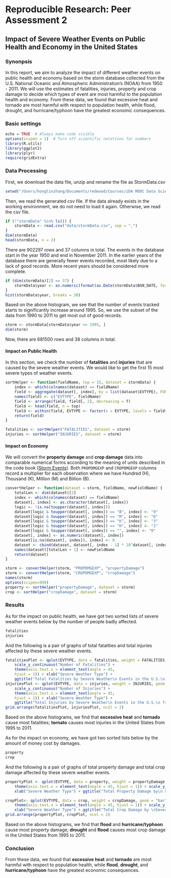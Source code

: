 Reproducible Research: Peer Assessment 2
==========================================
## Impact of Severe Weather Events on Public Health and Economy in the United States

### Synonpsis  
In this report, we aim to analyze the impact of different weather events on public health and economy based on the storm database collected from the U.S. National Oceanic and Atmospheric Administration's (NOAA) from 1950 - 2011. We will use the estimates of fatalities, injuries, property and crop damage to decide which types of event are most harmful to the population health and economy. From these data, we found that excessive heat and tornado are most harmful with respect to population health, while flood, drought, and hurricane/typhoon have the greatest economic consequences.

### Basic settings
```r
echo = TRUE  # Always make code visible
options(scipen = 1)  # Turn off scientific notations for numbers
library(R.utils)
library(ggplot2)
library(plyr)
require(gridExtra)
```

### Data Processing
First, we download the data file, unzip and rename the file as StormData.csv
```r
setwd("/Users/honglinzhang/Documents/redwood/Courses/iDA MOOC Data Scientist/cousera/05 Reproducible Research/ReproducibleResearch_Assignment2/")

```
Then, we read the generated csv file. If the data already exists in the working environment, we do not need to load it again. Otherwise, we read the csv file.
```r
if (!"stormData" %in% ls()) {
    stormData <- read.csv("data/stormData.csv", sep = ",")
}
dim(stormData)
head(stormData, n = 2)
```
There are 902297 rows and 37 columns in total.
The events in the database start in the year 1950 and end in November 2011. In the earlier years of the database there are generally fewer events recorded, most likely due to a lack of good records. More recent years should be considered more complete.

```r
if (dim(stormData)[2] == 37) {
    stormData$year <- as.numeric(format(as.Date(stormData$BGN_DATE, format = "%m/%d/%Y %H:%M:%S"), "%Y"))
}
hist(stormData$year, breaks = 30)
```  

Based on the above histogram, we see that the number of events tracked starts to significantly increase around 1995. So, we use the subset of the data from 1990 to 2011 to get most out of good records.
```r
storm <- stormData[stormData$year >= 1995, ]
dim(storm)
```
Now, there are 681500 rows and 38 columns in total.

#### Impact on Public Health
In this section, we check the number of **fatalities** and **injuries** that are caused by the severe weather events. We would like to get the first 15 most severe types of weather events.
```r
sortHelper <- function(fieldName, top = 15, dataset = stormData) {
    index <- which(colnames(dataset) == fieldName)
    field <- aggregate(dataset[, index], by = list(dataset$EVTYPE), FUN = "sum")
    names(field) <- c("EVTYPE", fieldName)
    field <- arrange(field, field[, 2], decreasing = T)
    field <- head(field, n = top)
    field <- within(field, EVTYPE <- factor(x = EVTYPE, levels = field$EVTYPE))
    return(field)
}

fatalities <- sortHelper("FATALITIES", dataset = storm)
injuries <- sortHelper("INJURIES", dataset = storm)
```

#### Impact on Economy
We will convert the **property damage** and **crop damage** data into comparable numerical forms according to the meaning of units described in the code book ([Storm Events](http://ire.org/nicar/database-library/databases/storm-events/)). Both `PROPDMGEXP` and `CROPDMGEXP` columns record a multiplier for each observation where we have Hundred (H), Thousand (K), Million (M) and Billion (B).

```r
convertHelper <- function(dataset = storm, fieldName, newFieldName) {
    totalLen <- dim(dataset)[2]
    index <- which(colnames(dataset) == fieldName)
    dataset[, index] <- as.character(dataset[, index])
    logic <- !is.na(toupper(dataset[, index]))
    dataset[logic & toupper(dataset[, index]) == "B", index] <- "9"
    dataset[logic & toupper(dataset[, index]) == "M", index] <- "6"
    dataset[logic & toupper(dataset[, index]) == "K", index] <- "3"
    dataset[logic & toupper(dataset[, index]) == "H", index] <- "2"
    dataset[logic & toupper(dataset[, index]) == "", index] <- "0"
    dataset[, index] <- as.numeric(dataset[, index])
    dataset[is.na(dataset[, index]), index] <- 0
    dataset <- cbind(dataset, dataset[, index - 1] * 10^dataset[, index])
    names(dataset)[totalLen + 1] <- newFieldName
    return(dataset)
}

storm <- convertHelper(storm, "PROPDMGEXP", "propertyDamage")
storm <- convertHelper(storm, "CROPDMGEXP", "cropDamage")
names(storm)
options(scipen=999)
property <- sortHelper("propertyDamage", dataset = storm)
crop <- sortHelper("cropDamage", dataset = storm)
```

### Results
As for the impact on public health, we have got two sorted lists of severe weather events below by the number of people badly affected.
```r
fatalities
injuries
```
And the following is a pair of graphs of total fatalities and total injuries affected by these severe weather events. 
```r
fatalitiesPlot <- qplot(EVTYPE, data = fatalities, weight = FATALITIES, geom = "bar", binwidth = 1) + 
    scale_y_continuous("Number of Fatalities") + 
    theme(axis.text.x = element_text(angle = 45, 
    hjust = 1)) + xlab("Severe Weather Type") + 
    ggtitle("Total Fatalities by Severe Weather\n Events in the U.S.\n from 1995 - 2011")
injuriesPlot <- qplot(EVTYPE, data = injuries, weight = INJURIES, geom = "bar", binwidth = 1) + 
    scale_y_continuous("Number of Injuries") + 
    theme(axis.text.x = element_text(angle = 45, 
    hjust = 1)) + xlab("Severe Weather Type") + 
    ggtitle("Total Injuries by Severe Weather\n Events in the U.S.\n from 1995 - 2011")
grid.arrange(fatalitiesPlot, injuriesPlot, ncol = 2)
```  

Based on the above histograms, we find that **excessive heat** and **tornado** cause most fatalities; **tornato** causes most injuries in the United States from 1995 to 2011.

As for the impact on economy, we have got two sorted lists below by the amount of money cost by damages.  

```r
property
crop
```
And the following is a pair of graphs of total property damage and total crop damage affected by these severe weather events. 
```r
propertyPlot <- qplot(EVTYPE, data = property, weight = propertyDamage, geom = "bar", binwidth = 1) + 
    theme(axis.text.x = element_text(angle = 45, hjust = 1)) + scale_y_continuous("Property Damage in US dollars")+ 
    xlab("Severe Weather Type") + ggtitle("Total Property Damage by\n Severe Weather Events in\n the U.S. from 1995 - 2011")

cropPlot<- qplot(EVTYPE, data = crop, weight = cropDamage, geom = "bar", binwidth = 1) + 
    theme(axis.text.x = element_text(angle = 45, hjust = 1)) + scale_y_continuous("Crop Damage in US dollars") + 
    xlab("Severe Weather Type") + ggtitle("Total Crop Damage by \nSevere Weather Events in\n the U.S. from 1995 - 2011")
grid.arrange(propertyPlot, cropPlot, ncol = 2)
```  

Based on the above histograms, we find that **flood** and **hurricane/typhoon** cause most property damage; **drought** and **flood** causes most crop damage in the United States from 1995 to 2011.

### Conclusion  
From these data, we found that **excessive heat** and **tornado** are most harmful with respect to population health, while **flood**, **drought**, and **hurricane/typhoon** have the greatest economic consequences.

